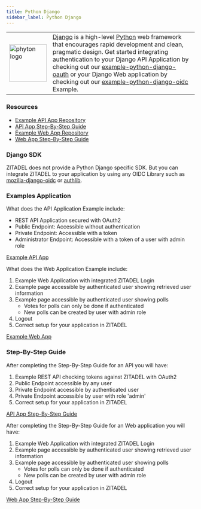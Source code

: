 ```yaml
---
title: Python Django
sidebar_label: Python Django
---
```


<table>
    <tr>
        <td width="100px">
            <img width="100px" src="/docs/img/tech/django.png" alt="phyton logo" className="hideonlight"/>
        </td>
        <td>
            <a href="https://www.djangoproject.com/" target="_blank">Django</a> is a high-level <a href="https://www.python.org">Python</a> web framework that encourages rapid development and clean, pragmatic design.
            Get started integrating authentication to your Django API Application by checking out our <a href="https://github.com/zitadel/example-python-django-oauth" target="_blank">example-python-django-oauth</a> or your Django Web application by checking out our <a href="https://github.com/zitadel/example-python-django-oidc" target="_blank">example-python-django-oidc</a> Example.
        </td>
    </tr>
</table>


### Resources
- [Example API App Repository](https://github.com/zitadel/example-python-django-oauth)
- [API App Step-By-Step Guide](/docs/examples/secure-api/python-django)
- [Example Web App Repository](https://github.com/zitadel/example-python-django-oidc)
- [Web App Step-By-Step Guide](/docs/examples/login/python-django)

### Django SDK

ZITADEL does not provide a Python Django specific SDK.
But you can integrate ZITADEL to your application by using any OIDC Library such as [mozilla-django-oidc](https://github.com/mozilla/mozilla-django-oidc) or [authlib](https://github.com/lepture/authlib).

### Examples Application

What does the API Application Example include:
- REST API Application secured with OAuth2
- Public Endpoint: Accessible without authentication
- Private Endpoint: Accessible with a token
- Administrator Endpoint: Accessible with a token of a user with admin role

[Example API App](https://github.com/zitadel/example-python-django-oauth)

What does the Web Application Example include:
1. Example Web Application with integrated ZITADEL Login
2. Example page accessible by authenticated user showing retrieved user information
3. Example page accessible by authenticated user showing polls
    - Votes for polls can only be done if authenticated
    - New polls can be created by user with admin role
4. Logout
5. Correct setup for your application in ZITADEL

[Example Web App](https://github.com/zitadel/example-python-django-oidc)

### Step-By-Step Guide

After completing the Step-By-Step Guide for an API you will have:
1. Example REST API checking tokens against ZITADEL with OAuth2
2. Public Endpoint accessible by any user
3. Private Endpoint accessible by authenticated user
4. Private Endpoint accessible by user with role 'admin'
5. Correct setup for your application in ZITADEL

[API App Step-By-Step Guide](/docs/examples/secure-api/python-django)

After completing the Step-By-Step Guide for an Web application you will have:
1. Example Web Application with integrated ZITADEL Login
2. Example page accessible by authenticated user showing retrieved user information
3. Example page accessible by authenticated user showing polls
    - Votes for polls can only be done if authenticated
    - New polls can be created by user with admin role
4. Logout
5. Correct setup for your application in ZITADEL

[Web App Step-By-Step Guide](/docs/examples/login/python-django)